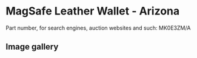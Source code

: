 # MagSafe Leather Wallet - Arizona

Part number, for search engines, auction websites and such: MK0E3ZM/A

## Image gallery

<div style={{ width: "768px" }}>
  <GalleryComponent
    images={[
      {
        original: "/everysource/MK0E3",
        thumbnail: "/everypreview/MK0E3",
      },
      {
        original: "/everysource/MK0E3_AV1",
        thumbnail: "/everypreview/MK0E3_AV1",
      },
      {
        original: "/everysource/MK0E3_AV2",
        thumbnail: "/everypreview/MK0E3_AV2",
      },
      {
        original: "/everysource/MK0E3_AV3",
        thumbnail: "/everypreview/MK0E3_AV3",
      }
    ]}
  />
</div>